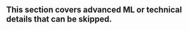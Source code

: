 :::{.callout-note appearance="simple"}
## This section covers advanced ML or technical details that can be skipped.
:::
